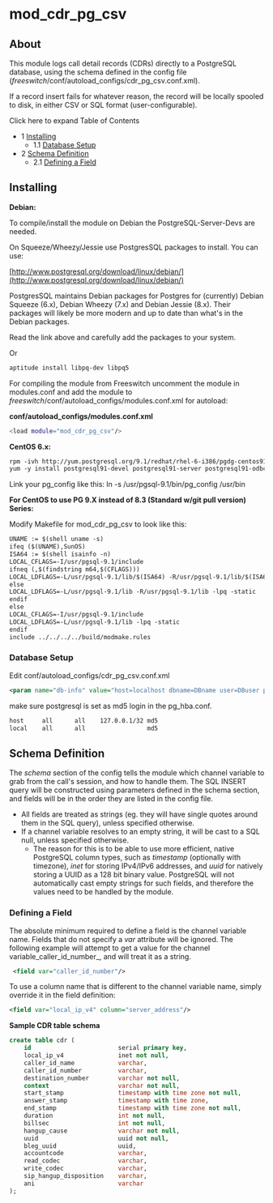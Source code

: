 
# mod_cdr_pg_csv 

 

## About

This module logs call detail records (CDRs) directly to a PostgreSQL database, using the schema defined in the config file (_freeswitch_/conf/autoload\_configs/cdr\_pg\_csv.conf.xml).

If a record insert fails for whatever reason, the record will be locally spooled to disk, in either CSV or SQL format (user-configurable).

Click here to expand Table of Contents

* 1 [Installing](#installing)  
   * 1.1 [Database Setup](#database-setup)
* 2 [Schema Definition](#schema-definition)  
   * 2.1 [Defining a Field](#defining-a-field)

## Installing

**Debian:**

To compile/install the module on Debian the PostgreSQL-Server-Devs are needed.

On Squeeze/Wheezy/Jessie use PostgresSQL packages to install. You can use:

[http://www.postgresql.org/download/linux/debian/](http://www.postgresql.org/download/linux/debian/)

PostgresSQL maintains Debian packages for Postgres for (currently) Debian Squeeze (6.x), Debian Wheezy (7.x) and Debian Jessie (8.x). Their packages will likely be more modern and up to date than what's in the Debian packages.

Read the link above and carefully add the packages to your system.

Or

```xml
aptitude install libpq-dev libpq5
```

For compiling the module from Freeswitch uncomment the module in modules.conf and add the module to _freeswitch_/conf/autoload\_configs/modules.conf.xml for autoload:

**conf/autoload\_configs/modules.conf.xml**

```bash
<load module="mod_cdr_pg_csv"/>
```

  
**CentOS 6.x:**

```xml
rpm -ivh http://yum.postgresql.org/9.1/redhat/rhel-6-i386/pgdg-centos91-9.1-4.noarch.rpm
yum -y install postgresql91-devel postgresql91-server postgresql91-odbc postgresql91-plperl
```

Link your pg\_config like this: ln -s /usr/pgsql-9.1/bin/pg\_config /usr/bin

**For CentOS to use PG 9.X instead of 8.3 (Standard w/git pull version) Series:**

Modify Makefile for mod\_cdr\_pg\_csv to look like this:

```xml
UNAME := $(shell uname -s)
ifeq ($(UNAME),SunOS)
ISA64 := $(shell isainfo -n)
LOCAL_CFLAGS=-I/usr/pgsql-9.1/include
ifneq (,$(findstring m64,$(CFLAGS)))
LOCAL_LDFLAGS=-L/usr/pgsql-9.1/lib/$(ISA64) -R/usr/pgsql-9.1/lib/$(ISA64) -lpq -static
else
LOCAL_LDFLAGS=-L/usr/pgsql-9.1/lib -R/usr/pgsql-9.1/lib -lpq -static
endif
else
LOCAL_CFLAGS=-I/usr/pgsql-9.1/include
LOCAL_LDFLAGS=-L/usr/pgsql-9.1/lib -lpq -static
endif
include ../../../../build/modmake.rules
```

### Database Setup

Edit conf/autoload\_configs/cdr\_pg\_csv.conf.xml

```xml
<param name="db-info" value="host=localhost dbname=DBname user=DBuser password=DBpass connect_timeout=10" />
```

make sure postgresql is set as md5 login in the pg\_hba.conf.

```xml
host     all      all    127.0.0.1/32 md5 
local    all      all                 md5
```

## Schema Definition

The _schema_ section of the config tells the module which channel variable to grab from the call's session, and how to handle them. The SQL INSERT query will be constructed using parameters defined in the schema section, and fields will be in the order they are listed in the config file. 

* All fields are treated as strings (eg. they will have single quotes around them in the SQL query), unless specified otherwise.
* If a channel variable resolves to an empty string, it will be cast to a SQL null, unless specified otherwise.  
   * The reason for this is to be able to use more efficient, native PostgreSQL column types, such as _timestamp_ (optionally with timezone), _inet_ for storing IPv4/IPv6 addresses, and _uuid_ for natively storing a UUID as a 128 bit binary value. PostgreSQL will not automatically cast empty strings for such fields, and therefore the values need to be handled by the module.

### Defining a Field

The absolute minimum required to define a field is the channel variable name. Fields that do not specify a _var_ attribute will be ignored. The following example will attempt to get a value for the channel variable_caller\_id\_number_, and will treat it as a string.

```xml
 <field var="caller_id_number"/>
```

To use a column name that is different to the channel variable name, simply override it in the field definition:

```xml
<field var="local_ip_v4" column="server_address"/>
```

**Sample CDR table schema**

```sql
create table cdr (
    id                        serial primary key,
    local_ip_v4               inet not null,
    caller_id_name            varchar,
    caller_id_number          varchar,
    destination_number        varchar not null,
    context                   varchar not null,
    start_stamp               timestamp with time zone not null,
    answer_stamp              timestamp with time zone,
    end_stamp                 timestamp with time zone not null,
    duration                  int not null,
    billsec                   int not null,
    hangup_cause              varchar not null,
    uuid                      uuid not null,
    bleg_uuid                 uuid,
    accountcode               varchar,
    read_codec                varchar,
    write_codec               varchar,
    sip_hangup_disposition    varchar,
    ani                       varchar
);
```


